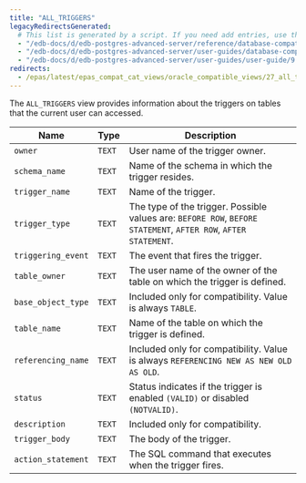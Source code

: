 ```yaml
---
title: "ALL_TRIGGERS"
legacyRedirectsGenerated:
  # This list is generated by a script. If you need add entries, use the `legacyRedirects` key.
  - "/edb-docs/d/edb-postgres-advanced-server/reference/database-compatibility-for-oracle-developers-reference-guide/9.6/Database_Compatibility_for_Oracle_Developers_Reference_Guide.1.129.html"
  - "/edb-docs/d/edb-postgres-advanced-server/user-guides/database-compatibility-for-oracle-developers-guide/9.5/Database_Compatibility_for_Oracle_Developers_Guide.1.244.html"
  - "/edb-docs/d/edb-postgres-advanced-server/user-guides/user-guide/9.5/EDB_Postgres_Enterprise_Guide.1.190.html"
redirects:
  - /epas/latest/epas_compat_cat_views/oracle_compatible_views/27_all_triggers/ #generated for docs/epas/reorg-role-use-case-mode
---
```


<div id="all_triggers" class="registered_link"></div>

The `ALL_TRIGGERS` view provides information about the triggers on tables that the current user can accessed.

| Name               | Type   | Description                                                                                                    |
| ------------------ | ------ | -------------------------------------------------------------------------------------------------------------- |
| `owner`            | `TEXT` | User name of the trigger owner.                                                                              |
| `schema_name`      | `TEXT` | Name of the schema in which the trigger resides.                                                           |
| `trigger_name`     | `TEXT` | Name of the trigger.                                                                                       |
| `trigger_type`     | `TEXT` | The type of the trigger. Possible values are: `BEFORE ROW`, `BEFORE STATEMENT`, `AFTER ROW`, `AFTER STATEMENT`. |
| `triggering_event` | `TEXT` | The event that fires the trigger.                                                                              |
| `table_owner`      | `TEXT` | The user name of the owner of the table on which the trigger is defined.                                       |
| `base_object_type` | `TEXT` | Included only for compatibility. Value is always `TABLE`.                                                 |
| `table_name`       | `TEXT` | Name of the table on which the trigger is defined.                                                         |
| `referencing_name` | `TEXT` | Included only for compatibility. Value is always `REFERENCING NEW AS NEW OLD AS OLD`.                     |
| `status`           | `TEXT` | Status indicates if the trigger is enabled `(VALID)` or disabled `(NOTVALID)`.                                 |
| `description`      | `TEXT` | Included only for compatibility.                                                                               |
| `trigger_body`     | `TEXT` | The body of the trigger.                                                                                       |
| `action_statement` | `TEXT` | The SQL command that executes when the trigger fires.                                                          |
